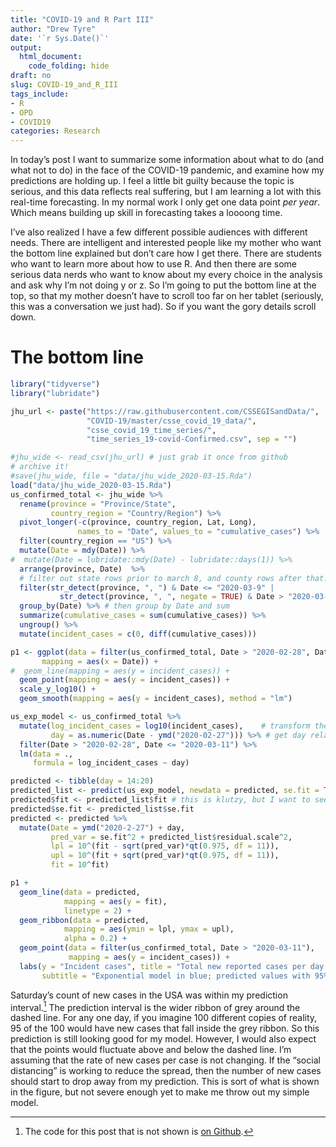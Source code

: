 ```yaml
---
title: "COVID-19 and R Part III"
author: "Drew Tyre"
date: '`r Sys.Date()`'
output: 
  html_document:
    code_folding: hide
draft: no
slug: COVID-19_and_R_III
tags_include:
- R
- OPD
- COVID19
categories: Research
---
```


In today's post I want to summarize some information about what to do (and what not to do)
in the face of the COVID-19 pandemic, and examine how my predictions are holding up.
I feel a little bit guilty because the topic is serious, and this data reflects 
real suffering, but I am learning a lot with this real-time forecasting. In my
normal work I only get one data point *per year*. Which means building up skill
in forecasting takes a loooong time. 

I've also realized I have a few different possible audiences with different needs.
There are intelligent and interested people like my mother who want the bottom line
explained but don't care how I get there. There are students who want to learn 
more about how to use R. And then there are some serious data nerds who want to
know about my every choice in the analysis and ask why I'm not doing y or z. So
I'm going to put the bottom line at the top, so that my mother doesn't have to 
scroll too far on her tablet (seriously, this was a conversation we just had).
So if you want the gory details scroll down.

# The bottom line

```r
library("tidyverse")
library("lubridate")

jhu_url <- paste("https://raw.githubusercontent.com/CSSEGISandData/", 
                 "COVID-19/master/csse_covid_19_data/", 
                 "csse_covid_19_time_series/", 
                 "time_series_19-covid-Confirmed.csv", sep = "")

#jhu_wide <- read_csv(jhu_url) # just grab it once from github
# archive it! 
#save(jhu_wide, file = "data/jhu_wide_2020-03-15.Rda")
load("data/jhu_wide_2020-03-15.Rda")
us_confirmed_total <- jhu_wide %>% 
  rename(province = "Province/State", 
         country_region = "Country/Region") %>% 
  pivot_longer(-c(province, country_region, Lat, Long), 
               names_to = "Date", values_to = "cumulative_cases") %>% 
  filter(country_region == "US") %>% 
  mutate(Date = mdy(Date)) %>% 
#  mutate(Date = lubridate::mdy(Date) - lubridate::days(1)) %>% 
  arrange(province, Date)  %>% 
  # filter out state rows prior to march 8, and county rows after that. 
  filter(str_detect(province, ", ") & Date <= "2020-03-9" |
           str_detect(province, ", ", negate = TRUE) & Date > "2020-03-9") %>% 
  group_by(Date) %>% # then group by Date and sum
  summarize(cumulative_cases = sum(cumulative_cases)) %>% 
  ungroup() %>% 
  mutate(incident_cases = c(0, diff(cumulative_cases)))

p1 <- ggplot(data = filter(us_confirmed_total, Date > "2020-02-28", Date <= "2020-03-11"),
       mapping = aes(x = Date)) + 
#  geom_line(mapping = aes(y = incident_cases)) + 
  geom_point(mapping = aes(y = incident_cases)) + 
  scale_y_log10() + 
  geom_smooth(mapping = aes(y = incident_cases), method = "lm")

us_exp_model <- us_confirmed_total %>% 
  mutate(log_incident_cases = log10(incident_cases),    # transform the data
         day = as.numeric(Date - ymd("2020-02-27"))) %>% # get day relative to Feb 27
  filter(Date > "2020-02-28", Date <= "2020-03-11") %>% 
  lm(data = .,
     formula = log_incident_cases ~ day) 

predicted <- tibble(day = 14:20)
predicted_list <- predict(us_exp_model, newdata = predicted, se.fit = TRUE)
predicted$fit <- predicted_list$fit # this is klutzy, but I want to see the answer! 
predicted$se.fit <- predicted_list$se.fit
predicted <- predicted %>% 
  mutate(Date = ymd("2020-2-27") + day,
         pred_var = se.fit^2 + predicted_list$residual.scale^2,
         lpl = 10^(fit - sqrt(pred_var)*qt(0.975, df = 11)),
         upl = 10^(fit + sqrt(pred_var)*qt(0.975, df = 11)),
         fit = 10^fit)

p1 + 
  geom_line(data = predicted,
            mapping = aes(y = fit),
            linetype = 2) +
  geom_ribbon(data = predicted,
            mapping = aes(ymin = lpl, ymax = upl),
            alpha = 0.2) +
  geom_point(data = filter(us_confirmed_total, Date > "2020-03-11"),
             mapping = aes(y = incident_cases)) +
  labs(y = "Incident cases", title = "Total new reported cases per day in the USA",
       subtitle = "Exponential model in blue; predicted values with 95% prediction intervals with dashed line.")
```

Saturday's count of new cases in the USA was within my prediction interval.[^1]
The prediction interval is the wider ribbon of grey around
the dashed line. For any one day, if you imagine 100 different
copies of reality, 95 of the 100 would have new cases that fall
inside the grey ribbon. So this prediction is still
looking good for my model. However, I would also
expect that the points would fluctuate above and below
the dashed line. I'm assuming that the rate of
new cases per case is not changing. If the "social distancing"
is working to reduce the spread, then the number of new cases
should start to drop away from my prediction. This is sort of
what is shown in the figure, but not severe enough yet
to make me throw out my simple model.

[^1]: The code for this post that is not shown is [on Github](https://github.com/rbind/cheap_shots/blob/master/content/post/covid-19_in_R_III.Rmd).